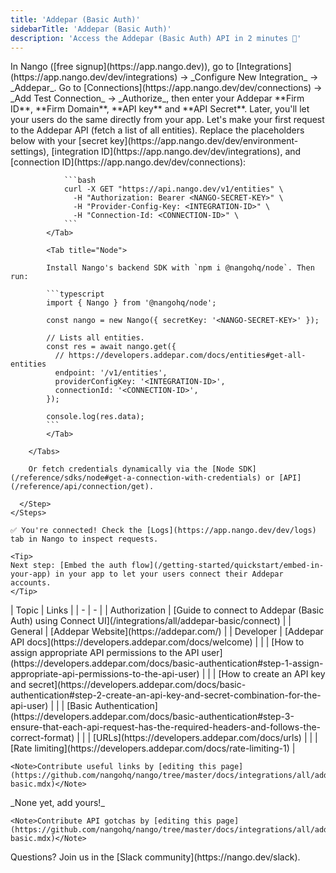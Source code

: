 ```yaml
---
title: 'Addepar (Basic Auth)'
sidebarTitle: 'Addepar (Basic Auth)'
description: 'Access the Addepar (Basic Auth) API in 2 minutes 💨'
---
```


<Tabs>
  <Tab title="🚀 Quickstart">
    <Steps>
      <Step title="Create an integration">
        In Nango ([free signup](https://app.nango.dev)), go to [Integrations](https://app.nango.dev/dev/integrations) -> _Configure New Integration_ -> _Addepar_.
      </Step>
      <Step title="Authorize Addepar (Basic Auth)">
        Go to [Connections](https://app.nango.dev/dev/connections) -> _Add Test Connection_ -> _Authorize_, then enter your Addepar **Firm ID**, **Firm Domain**, **API key** and **API Secret**. Later, you'll let your users do the same directly from your app.
      </Step>
      <Step title="Call the Addepar API">
        Let's make your first request to the Addepar API (fetch a list of all entities). Replace the placeholders below with your [secret key](https://app.nango.dev/dev/environment-settings), [integration ID](https://app.nango.dev/dev/integrations), and [connection ID](https://app.nango.dev/dev/connections):
        <Tabs>
            <Tab title="cURL">

                ```bash
                curl -X GET "https://api.nango.dev/v1/entities" \
                  -H "Authorization: Bearer <NANGO-SECRET-KEY>" \
                  -H "Provider-Config-Key: <INTEGRATION-ID>" \
                  -H "Connection-Id: <CONNECTION-ID>" \
                ```
            </Tab>

            <Tab title="Node">

            Install Nango's backend SDK with `npm i @nangohq/node`. Then run:

            ```typescript
            import { Nango } from '@nangohq/node';

            const nango = new Nango({ secretKey: '<NANGO-SECRET-KEY>' });

            // Lists all entities.
            const res = await nango.get({
              // https://developers.addepar.com/docs/entities#get-all-entities
              endpoint: '/v1/entities',
              providerConfigKey: '<INTEGRATION-ID>',
              connectionId: '<CONNECTION-ID>',
            });

            console.log(res.data);
            ```
            </Tab>

        </Tabs>

        Or fetch credentials dynamically via the [Node SDK](/reference/sdks/node#get-a-connection-with-credentials) or [API](/reference/api/connection/get).

      </Step>
    </Steps>

    ✅ You're connected! Check the [Logs](https://app.nango.dev/dev/logs) tab in Nango to inspect requests.

    <Tip>
    Next step: [Embed the auth flow](/getting-started/quickstart/embed-in-your-app) in your app to let your users connect their Addepar accounts.
    </Tip>
  </Tab>
  <Tab title="🔗 Useful links">
    | Topic | Links | 
    | - | - | 
    | Authorization | [Guide to connect to Addepar (Basic Auth) using Connect UI](/integrations/all/addepar-basic/connect) |
    | General | [Addepar Website](https://addepar.com/) |
    | Developer | [Addepar API docs](https://developers.addepar.com/docs/welcome) |
    | | [How to assign appropriate API permissions to the API user](https://developers.addepar.com/docs/basic-authentication#step-1-assign-appropriate-api-permissions-to-the-api-user) |
    | | [How to create an API key and secret](https://developers.addepar.com/docs/basic-authentication#step-2-create-an-api-key-and-secret-combination-for-the-api-user) |
    | | [Basic Authentication](https://developers.addepar.com/docs/basic-authentication#step-3-ensure-that-each-api-request-has-the-required-headers-and-follows-the-correct-format) |
    | | [URLs](https://developers.addepar.com/docs/urls) |
    | | [Rate limiting](https://developers.addepar.com/docs/rate-limiting-1) |

    <Note>Contribute useful links by [editing this page](https://github.com/nangohq/nango/tree/master/docs/integrations/all/addepar-basic.mdx)</Note>
  </Tab>
  <Tab title="🚨 API gotchas">
      _None yet, add yours!_

    <Note>Contribute API gotchas by [editing this page](https://github.com/nangohq/nango/tree/master/docs/integrations/all/addepar-basic.mdx)</Note>
  </Tab>
</Tabs>

<Info>
    Questions? Join us in the [Slack community](https://nango.dev/slack).
</Info>